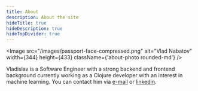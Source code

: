 ```yaml
---
title: About
description: About the site
hideTitle: true
hideDescription: true
hideTopDivider: true
---
```


<Image
  src="/images/passport-face-compressed.png"
  alt="Vlad Nabatov"
  width={344}
  height={433}
  className={'about-photo rounded-md'}
/>

Vladislav is a Software Engineer with a strong backend and frontend background currently working as a Clojure developer with an interest in machine learning. You can contact him via <a href="mailto: vlad@naba.to">e-mail</a> or <a href="https://www.linkedin.com/in/vlad-nabatov">linkedin</a>.
